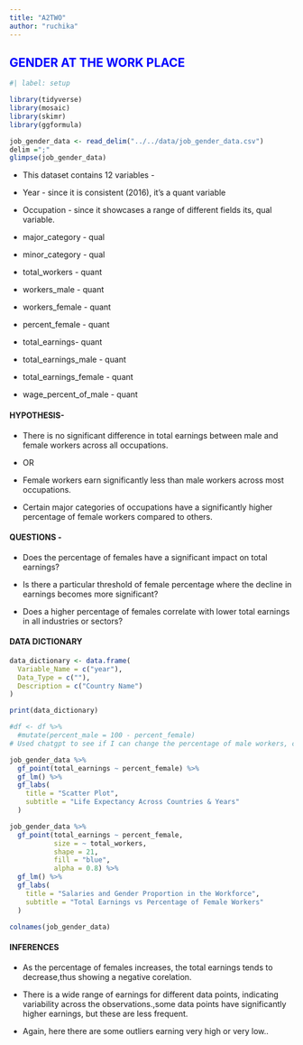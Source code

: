 ```yaml
---
title: "A2TWO"
author: "ruchika"
---
```


## GENDER AT THE WORK PLACE {style="color: blue"}

```r
#| label: setup

library(tidyverse)
library(mosaic)
library(skimr)
library(ggformula)
```

```r
job_gender_data <- read_delim("../../data/job_gender_data.csv")
delim =";"
glimpse(job_gender_data)
```

-   This dataset contains 12 variables -

-   Year - since it is consistent (2016), it's a quant variable

-   Occupation - since it showcases a range of different fields its, qual variable.

-   major_category - qual

-   minor_category - qual

-   total_workers - quant

-   workers_male - quant

-   workers_female - quant

-   percent_female - quant

-   total_earnings- quant

-   total_earnings_male - quant

-   total_earnings_female - quant

-   wage_percent_of_male - quant

#### HYPOTHESIS-

-   There is no significant difference in total earnings between male and female workers across all occupations.

-   OR

-   Female workers earn significantly less than male workers across most occupations.

-   Certain major categories of occupations have a significantly higher percentage of female workers compared to others.

#### QUESTIONS -

-   Does the percentage of females have a significant impact on total earnings?

-   Is there a particular threshold of female percentage where the decline in earnings becomes more significant?

-   Does a higher percentage of females correlate with lower total earnings in all industries or sectors?

#### DATA DICTIONARY

```r
data_dictionary <- data.frame(
  Variable_Name = c("year"),
  Data_Type = c(""),
  Description = c("Country Name")
)

print(data_dictionary)
```

```r
#df <- df %>%
  #mutate(percent_male = 100 - percent_female)
# Used chatgpt to see if I can change the percentage of male workers, code didnt work
```

```r
job_gender_data %>%
  gf_point(total_earnings ~ percent_female) %>%
  gf_lm() %>%
  gf_labs(
    title = "Scatter Plot",
    subtitle = "Life Expectancy Across Countries & Years"
  )
```

```r
job_gender_data %>%
  gf_point(total_earnings ~ percent_female, 
           size = ~ total_workers,  
           shape = 21, 
           fill = "blue",
           alpha = 0.8) %>% 
  gf_lm() %>%
  gf_labs(
    title = "Salaries and Gender Proportion in the Workforce",
    subtitle = "Total Earnings vs Percentage of Female Workers"
  )

```

```r
colnames(job_gender_data)
```

#### INFERENCES

-   As the percentage of females increases, the total earnings tends to decrease,thus showing a negative corelation.

-   There is a wide range of earnings for different data points, indicating variability across the observations.,some data points have significantly higher earnings, but these are less frequent.

-   Again, here there are some outliers earning very high or very low..
